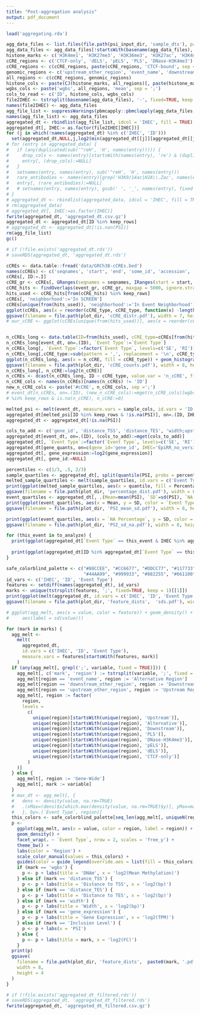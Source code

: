 ```yaml
---
title: "Post-aggregation analysis"
output: pdf_document
---
```


```r
load('aggregating.rda')

agg_data_files <- list.files(file.path(psi_input_dir, 'sample_dts'), pattern = 'merge_dt.csv.gz', full.names = TRUE)
agg_data_files <- agg_data_files[!startsWith(basename(agg_data_files), 'old')]
histone_marks <- c('H3K4me1', 'H3K27me3', 'H3K36me3', 'H3K27ac', 'H3K4me3', 'H3K9me3')
cCRE_regions <- c('CTCF-only', 'dELS', 'pELS', 'PLS', 'DNase-H3K4me3')
cCRE_regions <- c(cCRE_regions, paste(cCRE_regions, 'CTCF-bound', sep = ','))
genomic_regions <- c('upstream_other_region', 'event_name', 'downstream_other_region')
all_regions <- c(cCRE_regions, genomic_regions)
histone_cols <- paste(CJ(histone_marks, all_regions)[, paste(histone_marks, all_regions, sep=';')], 'max', sep = ';')
wgbs_cols <- paste('wgbs', all_regions, 'mean', sep = ';')
cols_to_read <- c('ID', histone_cols, wgbs_cols)
file2IHEC <- tstrsplit(basename(agg_data_files), '-', fixed=TRUE, keep = 1)[[1]]
names(file2IHEC) <- agg_data_files
agg_file_list <- suppressWarnings(pbmcapply::pbmclapply(agg_data_files, fread, select = cols_to_read))
names(agg_file_list) <- agg_data_files
aggregated_dt <- rbindlist(agg_file_list, idcol = 'IHEC', fill = TRUE)
aggregated_dt[, IHEC:= as.factor(file2IHEC[IHEC])]
for (j in which(!names(aggregated_dt) %in% c('IHEC', 'ID')))
  set(aggregated_dt,NULL,j,log2(min(aggregated_dt[[j]][aggregated_dt[[j]] != 0], na.rm = TRUE) + aggregated_dt[[j]]))
# for (entry in aggregated_data) {
#   if (any(duplicated(sub('^reH', 'H', names(entry))))) {
#     drop_cols <- names(entry)[startsWith(names(entry), 're') & (duplicated(sub('^reH', 'H', names(entry))) | duplicated(sub('^reH', 'H', names(entry)), last = TRUE))]
#     entry[, (drop_cols):=NULL]
#   }
#   setnames(entry, names(entry), sub('^reH', 'H', names(entry)))
#   rare_antibodies <- names(entry)[grep('H3K9/14ac|H2A\\.Zac', names(entry))]
#   entry[, (rare_antibodies):=NULL]
#   # setnames(entry, names(entry), gsub(' ', '_', names(entry), fixed = TRUE))
# }
# aggregated_dt <- rbindlist(aggregated_data, idcol = 'IHEC', fill = TRUE)
# rm(aggregated_data)
# aggregated_dt[, IHEC:=as.factor(IHEC)]
fwrite(aggregated_dt, 'aggregated_dt.csv.gz')
aggregated_dt <- aggregated_dt[ID %in% keep_rows]
# aggregated_dt <- aggregated_dt[!is.nan(PSI)]
rm(agg_file_list)
gc()

# if (!file.exists('aggregated_dt.rds'))
# saveRDS(aggregated_dt, 'aggregated_dt.rds')
```

```r
cCREs <- data.table::fread('data/GRCh38-cCREs.bed')
names(cCREs) <- c('seqnames', 'start', 'end', 'some_id', 'accession', 'cCRE_type')
cCREs[, ID:=.I]
cCRE_gr <- cCREs[, GRanges(seqnames = seqnames, IRanges(start = start, end = end))]
cCRE_hits <- findOverlaps(event_gr, cCRE_gr, maxgap = 5000, ignore.strand=TRUE)
hits_used <- cCRE_hits[from(cCRE_hits) %in% keep_rows]
cCREs[, 'neighborhood':='In SCREEN']
cCREs[unique(from(hits_used)), 'neighborhood':='In Event Neighborhood']
ggplot(cCREs, aes(x = reorder(cCRE_type, cCRE_type, function(x) -length(x)))) + geom_bar() + theme_bw() + theme(axis.text.x = element_text(angle = 45, hjust=1)) + labs(x = 'cCRE Type') + facet_wrap( ~ `neighborhood`, nrow = 2, scales = 'free_y')
ggsave(filename = file.path(plot_dir, 'cCRE_distr.pdf'), width = 7, height = 5)
# our_cCRE <- ggplot(cCREs[unique(from(hits_used))], aes(x = reorder(cCRE_type, cCRE_type, function(x) -length(x)))) + geom_bar() + theme_bw() + theme(axis.text.x = element_text(angle = 90, hjust=1)) + labs(title='Number of Occurences per cCRE Type in Event Neighborhood', x = 'cCRE Type')


n_cCREs_long <- data.table(ID=from(hits_used), cCRE_type=cCREs[from(hits_used), cCRE_type])[, .(n_cCRE=.N), by=.(ID, cCRE_type)]
n_cCREs_long[event_dt, on=.(ID), `Event Type`:=`Event Type`]
n_cCREs_long[, `Event Type`:=factor(`Event Type`, levels=c('SE', 'RI'))]
n_cCREs_long[,cCRE_type:=sub(pattern = ',', replacement = '\n', cCRE_type, fixed = TRUE)]
ggplot(n_cCREs_long, aes(x = n_cCRE, fill = cCRE_type)) + geom_histogram(binwidth = 1, color = 'white') + facet_wrap(~ `Event Type`, scales='free') + theme_bw() + labs(x='#cCRE in Event Neighborhood', y='Count') + scale_fill_discrete(name = "cCRE Type")
ggsave(filename = file.path(plot_dir, 'cCRE_counts.pdf'), width = 8, height = 4)
n_cCREs_long[, n_cCRE:=log2(n_cCRE)]
n_cCREs <- dcast(n_cCREs_long, ID ~ cCRE_type, value.var = 'n_cCRE', fill = 0L)
n_cCRE_cols <- names(n_cCREs)[names(n_cCREs) != 'ID']
new_n_cCRE_cols <- paste('#cCRE', n_cCRE_cols, sep =';')
# event_dt[n_cCREs, on=.(ID), (new_n_cCRE_cols):=mget(n_cCRE_cols)]wgbs event_dt[ID
# %in% keep_rows & is.na(n_cCRE), n_cCRE:=0]
```


```r
melted_psi <- melt(event_dt, measure.vars = sample_cols, id.vars = 'ID', variable.name = 'IHEC', value.name = 'PSI')
aggregated_dt[melted_psi[ID %in% keep_rows & !is.na(PSI)], on=.(ID, IHEC), PSI:=PSI]
aggregated_dt <- aggregated_dt[!is.na(PSI)]

cols_to_add <- c('gene_id', 'distance_TSS', 'distance_TES', 'width;upstream_other_region', 'width;event_name', 'width;downstream_other_region', 'Event Type')
aggregated_dt[event_dt, on=.(ID), (cols_to_add):=mget(cols_to_add)]
aggregated_dt[, `Event Type`:=factor(`Event Type`, levels=c('SE', 'RI'))]
aggregated_dt[gene_quants, on=c(gene_id='gene_id', IHEC='EpiRR_no_version'), gene_expression:=gene_tpm]
aggregated_dt[, gene_expression:=log2(gene_expression)]
aggregated_dt[, gene_id:=NULL]
```


```r
percentiles <- c(1/3, .5, 2/3)
sample_quartiles <- aggregated_dt[, split(quantile(PSI, probs = percentiles, names= FALSE), as.character(round(percentiles, 2))), by = .(`Event Type`, IHEC)]
melted_sample_quartiles <- melt(sample_quartiles, id.vars = c('Event Type', 'IHEC'), variable.name='Percentage', value.name = 'quantile')
print(ggplot(melted_sample_quartiles, aes(x = quantile, fill = Percentage)) + geom_histogram(binwidth = 0.01) + theme_bw() + theme(legend.position = 'bottom') + facet_wrap(~`Event Type`, scales='free_y') + labs(x='PSI Quantile', y='Count'))
ggsave(filename = file.path(plot_dir, 'percentage_dist.pdf'), width = 6, height = 3)
event_quartiles <- aggregated_dt[, .(Mean=mean(PSI), `SD`=sd(PSI), `NA Percentage`= 1- length(IHEC)/aggregated_dt[, uniqueN(IHEC)]), by = .(`Event Type`, ID)]
print(ggplot(event_quartiles, aes(x = Mean, y = SD, color = `Event Type`)) + geom_point() + geom_hline(data=event_quartiles[, .(median_sd=median(SD, na.rm = TRUE)), by = `Event Type`], aes(yintercept = median_sd, color = `Event Type`)) + theme_bw())
ggsave(filename = file.path(plot_dir, 'PSI_mean_sd.pdf'), width = 8, height = 5)

print(ggplot(event_quartiles, aes(x = `NA Percentage`, y = SD, color = `Event Type`)) + geom_point() + geom_smooth(aes(color = `Event Type`), method='lm') + ggpubr::stat_cor(aes(color = `Event Type`)) + theme_bw())
ggsave(filename = file.path(plot_dir, 'PSI_sd_na.pdf'), width = 8, height = 4)

for (this_event in to_analyze) {
  print(ggplot(aggregated_dt[`Event Type` == this_event & IHEC %in% aggregated_dt[, sample(unique(IHEC), size = 16)]], aes(x = PSI)) + geom_histogram(color = 'white', binwidth = .05) + theme_bw() + facet_wrap(. ~ IHEC) + labs(title = this_event, y='Count'))
  
  print(ggplot(aggregated_dt[ID %in% aggregated_dt[`Event Type` == this_event, sample(unique(ID), size = 16)]], aes(x = PSI)) + geom_histogram(color = 'white', binwidth = .05) + stat_bin(aes(y=..count.., label=ifelse(..count..==0,"",..count..)), geom="text", hjust=-.5, angle = 90, binwidth = .05) + theme_bw() + facet_wrap(. ~ ID) + labs(title = this_event, y='Count'))
}
```

```r
safe_colorblind_palette <- c("#88CCEE", "#CC6677", "#DDCC77", "#117733", "#332288", "#AA4499", 
                             "#44AA99", "#999933", "#882255", "#661100", "#6699CC", "#888888")
id_vars <- c('IHEC', 'ID', 'Event Type')
features <- setdiff(names(aggregated_dt), id_vars)
marks <- unique(tstrsplit(features, ';', fixed=TRUE, keep = 1)[[1]])
print(ggplot(melt(aggregated_dt, id.vars = c('IHEC', 'ID', 'Event Type'), measure.vars = features, variable.name = 'feature', value.name = 'value')[, .(sd=sd(value, na.rm=TRUE)), by=.(`Event Type`, feature)], aes(y = reorder(feature, sd), x = sd)) + geom_point() + facet_wrap(.~`Event Type`, ncol=2) + labs(x = 'SD', y = 'Variable') + theme_bw())# + theme(axis.text.x = element_text(angle=, hjust=1)))
ggsave(filename = file.path(plot_dir, 'feature_dists',  'sds.pdf'), width = 5, height = 16)

# ggplot(agg_melt, aes(x = value, color = feature)) + geom_density() + facet_wrap(. ~ `Event Type`, nrow=2) + geom_text_repel(
#     aes(label = sd(value)))

for (mark in marks) {
  agg_melt <-
    melt(
      aggregated_dt,
      id.vars = c('IHEC', 'ID', 'Event Type'),
      measure.vars = features[startsWith(features, mark)]
    )
  if (any(agg_melt[, grepl(';', variable, fixed = TRUE)])) {
    agg_melt[, c('mark', 'region') := tstrsplit(variable, ';', fixed = TRUE, keep = 2)]
    agg_melt[region == 'event_name', region := 'Alternative Region']
    agg_melt[region == 'downstream_other_region', region := 'Downstream Region']
    agg_melt[region == 'upstream_other_region', region := 'Upstream Region']
    agg_melt[, region := factor(
      region,
      levels =
        c(
          unique(region)[startsWith(unique(region), 'Upstream')],
          unique(region)[startsWith(unique(region), 'Alternative')],
          unique(region)[startsWith(unique(region), 'Downstream')],
          unique(region)[startsWith(unique(region), 'PLS')],
          unique(region)[startsWith(unique(region), 'DNase-H3K4me3')],
          unique(region)[startsWith(unique(region), 'pELS')],
          unique(region)[startsWith(unique(region), 'dELS')],
          unique(region)[startsWith(unique(region), 'CTCF-only')]
        )
    )]
  } else {
    agg_melt[, region := 'Gene-Wide']
    agg_melt[, mark := variable]
  }
  # max_dt <- agg_melt[, {
  #   dens <- density(value, na.rm=TRUE)
  #   .(xMax=(dens)$x[which.max(density(value, na.rm=TRUE)$y)], yMax=max((dens)$y, na.rm=TRUE))
  #   }, by=.(`Event Type`, region)]
  this_colors <- safe_colorblind_palette[seq_len(agg_melt[, uniqueN(region)])]
  p <-
    ggplot(agg_melt, aes(x = value, color = region, label = region)) +
    geom_density() + 
    facet_wrap(. ~ `Event Type`, nrow = 2, scales = 'free_y') + 
    theme_bw() + 
    labs(color = 'Region') + 
    scale_color_manual(values = this_colors) + 
    guides(color = guide_legend(override.aes = list(fill = this_colors))) # + geom_text_repel(data=max_dt, aes(xMax, yMax, color=region, label=region), min.segment.length = 0, force=75)
    if (mark == 'wgbs') {
      p <- p + labs(title = 'DNAm', x = 'log2(Mean Methylation)')
    } else if (mark == 'distance_TSS') {
      p <- p + labs(title = 'Distance to TSS', x = 'log2(bp)')
    } else if (mark == 'distance_TES') {
      p <- p + labs(title = 'Distance to TES', x = 'log2(bp)')
    } else if (mark == 'width') {
      p <- p + labs(title = 'Width', x = 'log2(bp)')
    } else if (mark == 'gene_expression') {
      p <- p + labs(title = 'Gene Expression', x = 'log2(TPM)')
    } else if (mark == 'Inclusion Level') {
      p <- p + labs(x = 'PSI')
    } else {
      p <- p + labs(title = mark, x = 'log2(FC)')
    }
  print(p)
  ggsave(
    filename = file.path(plot_dir, 'feature_dists',  paste0(mark, '.pdf')),
    width = 8,
    height = 4
  )
}
```

```r
# if (!file.exists('aggregated_dt_filtered.rds'))
# saveRDS(aggregated_dt, 'aggregated_dt_filtered.rds')
fwrite(aggregated_dt, 'aggregated_dt_filtered.csv.gz')
```
